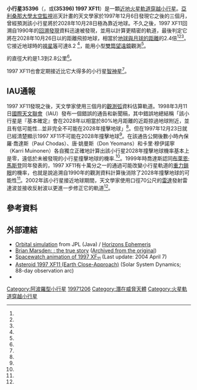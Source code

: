 {{DISPLAYTITLE:{{mp|(35396) 1997 XF|11}}}}
{{Infobox planet
| minorplanet    = yes
| background     = #FFFFC0
| name           = (35396) 1997 XF<sub>11</sub>
| symbol         =
| image          =
| caption        =
| discovery      = yes
| discovery_ref  = <ref name="MPEC1997-Y11" />
| discoverer     = {{link-en|詹姆斯·斯科蒂|James V. Scotti}}<br>[[太空監視|太空監視]] ([[天文台編號列表|691]])<br>0.9公尺望遠鏡
| discovered     = 1997年12月6日
| mp_name        = {{mp|(35396) 1997 XF|11}}
| mp_category    = [[阿波羅型小行星|阿波羅型小行星]] <br> [[近地天体|近地天体]]<br>[[潛在威脅天體|PHA]]<ref name="jpldata" />
| orbit_ref      = <ref name="jpldata" />
| epoch          = 13 January 2016 ([[儒略日|JD]] 2457400.5)<br>([[不確定參數_U|Uncertainty]]=0)<ref name=jpldata />
| aphelion       = 2.1408 [[天文單位|AU]] (Q)
| perihelion     = 0.74459 AU (q)
| semimajor      = 1.4427 AU (a)
| eccentricity   = 0.48390
| period         = 1.73 [[儒略年|yr]]
| avg_speed      =
| inclination    = 4.0984[[度_(角)|°]]
| asc_node       = 213.77°
| mean_anomaly   = 251.79° (M)
| arg_peri       = 102.92°
| satellites     =
| physical_characteristics = yes
| dimensions     = 1.3–2.8 km<ref name=phys />
| mass           = 
| density        =
| surface_grav   =
| escape_velocity=
| sidereal_day   = 3.259 hr<ref name="jpldata" />
| albedo         =
| spectral_type  =
| magnitude      = 8.2<ref name="NEODyS2028" /> to 21.7
| abs_magnitude  = 16.9<ref name="jpldata" />
| mean_motion    = {{Deg2DMS|0.56876|sup=ms}} / day (n)
| rotation       = {{Convert|3.259|h|d|abbr=on|lk=on}}
| observation_arc= 9510 日（26.04年）
| uncertainty    = 0
| moid           = {{Convert|0.000436193|AU|km|abbr=on}}
| jupiter_moid   = {{Convert|3.1794|AU|Gm|abbr=on}}
}}

'''小行星35396'''（'''{{mp|(35396) 1997 XF|11}}'''，或'''(35396) 1997 XF11'''）是一顆[[近地小行星|近地]][[火星軌道穿越小行星|火星軌道穿越小行星]]。[[亞利桑那大學|亞利桑那大學]][[太空監視|太空監視]]巡天計畫的天文學家{{link-en|詹姆斯·斯科蒂|James V. Scotti}}於1997年12月6日發現它之後的三個月，曾經預測該小行星將於2028年10月28日極為靠近地球。不久之後，1997 XF11回溯自1990年的[[回溯發現|回溯發現]]資料迅速被發現，並用以計算更精密的軌道，最後判定它將在2028年10月26日以{{convert|0.0062|AU|km|abbr=on|lk=on}}的距離飛掠地球，相當於[[月球距離|地球與月球的距離]]的2.4倍<ref name=Sormano /><ref name=neodys /><ref name=jpl-close />。它接近地球時的[[視星等|視星等]]可達8.2 <ref name="NEODyS2028" />，能用小型[[雙筒望遠鏡|雙筒望遠鏡]]觀測<ref name="nasa-news" />。

{{mp|(35396) 1997 XF|11}}的直徑大約是1.3到2.8公里<ref name=phys />。

1997 XF11也會定期接近比它大得多的小行星[[智神星|智神星]]<ref name=neodys />。

== IAU通報 ==
1997 XF11發現之後，天文學家使用三個月的[[觀測弧|觀測弧]]資料估算軌道。1998年3月11日[[國際天文聯會|國際天文聯會]]（IAU）發布一個錯誤的通告和新聞稿，其中錯誤地總結稱「該小行星是『基本確定』會在2028年以相當於80%地月距離的近距掠過地球附近，並且有低可能性…並非完全不可能在2028年撞擊地球」<ref name="SwRI"/>。但在1997年12月23日就已經清楚顯示1997 XF11不可能在2028年撞擊地球<ref name="SwRI"/>。在該通告公開後數小時內保羅·喬達斯（Paul Chodas）、唐·姚曼斯（Don Yeomans）和卡里·穆伊諾寧（Karri Muinonen）各自獨立正確地計算出該小行星2028年撞擊地球機率基本上是零，遠低於未被發現的小行星撞擊地球的機率.<ref name="SwRI"/>。1999年時喬達斯認同[[布萊恩·馬斯登|布萊恩·馬斯登]]同年發表的，1997 XF11有十萬分之一的通過可能改變小行星軌道的[[重力鎖眼|重力鎖眼]]的機率，也就是說追溯自1990年的觀測資料計算後消除了2028年撞擊地球的可能性<ref name="ncar799"/>。2002年該小行星接近地球期間，天文學家使用{{link-en|金石深空通訊體系|Goldstone Deep Space Communications Complex}}口徑70公尺的[[雷達|雷達]]發射雷達波並接收反射波以更進一步修正它的軌道<ref name="nasa-news"/>。

== 參考資料 ==
{{reflist
| refs =

<ref name="MPEC1997-Y11">{{Cite web
  |title=MPEC 1997-Y11 : 1997 XF11
  |publisher=IAU Minor Planet Center
  |date=1997-12-23
  |url=http://www.minorplanetcenter.net/iau/mpec/J97/J97Y11.html
  |accessdate=2012-02-08
  |archive-date=2017-08-18
  |archive-url=https://web.archive.org/web/20170818045155/http://www.minorplanetcenter.net/iau/mpec/J97/J97Y11.html
  |dead-url=no
  }} (J97X11F)</ref>

<ref name=jpldata>{{cite web
  |type=last observation: 2012-02-02; [[觀測弧|arc]]: 21.87 years
  |title=JPL Small-Body Database Browser: 35396 (1997 XF11)
  |url=http://ssd.jpl.nasa.gov/sbdb.cgi?sstr=1997XF11
  |publisher=Jet Propulsion Laboratory
  |accessdate=5 April 2016
  |archive-date=2019-08-18
  |archive-url=https://web.archive.org/web/20190818142837/https://ssd.jpl.nasa.gov/sbdb.cgi?sstr=1997XF11
  |dead-url=no
  }}</ref>

<ref name=Sormano>{{cite web 
 |title=Sormano Astronomical Observatory: Table of Next Closest Approaches to the Earth by Asteroids 
 |publisher=Astronomical Observatory of Brera 
 |author=Piero Sicoli 
 |author2=Francesco Manca 
 |url=http://www.brera.mi.astro.it/sormano/teca.html 
 |accessdate=2008-02-04 
 |archiveurl=https://web.archive.org/web/20071201202009/http://www.brera.mi.astro.it/sormano/teca.html 
 |archivedate=2007-12-01 
 |deadurl=no 
 |df= 
 }}</ref>

<ref name=neodys>{{cite web
 |title       = NEODyS (35396) 1997XF11 Close Approaches
 |publisher   = Department of Mathematics, University of Pisa, ITALY
 |url         = http://newton.dm.unipi.it/neodys/index.php?pc=1.1.8&n=1997XF11
 |accessdate  = 2008-02-04
 |archiveurl  = https://web.archive.org/web/20161011090301/http://newton.dm.unipi.it/neodys/index.php?pc=1.1.8&n=1997XF11
 |archivedate = 2016-10-11
 |deadurl     = yes
}}</ref>

<ref name=jpl-close>{{cite web
  |type=last observation: 2012-02-02; [[觀測弧|arc]]: 21.87 years
  |title=JPL Close-Approach Data: 35396 (1997 XF11)
  |url=http://ssd.jpl.nasa.gov/sbdb.cgi?sstr=1997XF11;cad=1#cad
  |accessdate=2012-02-08
  |archive-date=2019-08-18
  |archive-url=https://web.archive.org/web/20190818142824/https://ssd.jpl.nasa.gov/sbdb.cgi?sstr=1997XF11;cad=1#cad
  |dead-url=no
  }}</ref>

<ref name="NEODyS2028">{{cite web
  |title=1997XF11 Ephemerides for 26 Oct 2028
  |publisher=NEODyS (Near Earth Objects - Dynamic Site)
  |url=http://newton.dm.unipi.it/neodys/index.php?pc=1.1.3.1&n=35396&oc=500&y0=2028&m0=10&d0=25&h0=0&mi0=0&y1=2028&m1=10&d1=28&h1=0&mi1=0&ti=1.0&tiu=hours
  |accessdate=2011-10-16
  |archive-date=2016-04-10
  |archive-url=https://web.archive.org/web/20160410180232/http://newton.dm.unipi.it/neodys/index.php?pc=1.1.3.1&n=35396&oc=500&y0=2028&m0=10&d0=25&h0=0&mi0=0&y1=2028&m1=10&d1=28&h1=0&mi1=0&ti=1.0&tiu=hours
  |dead-url=no
  }}</ref>

<ref name=phys>{{cite web
 |title        = 35396 1997 XF11
 |publisher    = The Near-Earth Asteroids Data Base at E.A.R.N
 |url          = http://earn.dlr.de/nea/035396.htm
 |accessdate   = 2008-02-04
 |archive-url  = https://web.archive.org/web/20061003012442/http://earn.dlr.de/nea/035396.htm
 |archive-date = 2006-10-03
 |dead-url     = yes
}}</ref>

<ref name="SwRI">{{cite web
  |date=5 April 1998
  |type=last update: 3 September 1998
  |title=The Asteroid Impact Scare of Mid-March 1998
  |publisher=Southwest Research Institute (SwRI)
  |author=Clark R. Chapman
  |url=http://www.boulder.swri.edu/clark/fx11.html
  |accessdate=2012-02-08
  |archive-date=2020-11-24
  |archive-url=https://web.archive.org/web/20201124042947/https://www.boulder.swri.edu/clark/fx11.html
  |dead-url=no
  }}</ref>

<ref name="ncar799">{{cite web
  |date=19 August 1999
  |title=The AsteroidsComet Impact Hazard
  |publisher=Southwest Research Institute (SwRI)
  |author=Clark R. Chapman
  |url=http://www.boulder.swri.edu/clark/ncar799.html
  |accessdate=2012-02-09
  |archive-date=2020-11-25
  |archive-url=https://web.archive.org/web/20201125202042/https://www.boulder.swri.edu/clark/ncar799.html
  |dead-url=no
  }}</ref>

<ref name="nasa-news">{{cite web
  |date=October 31, 2002
  |title=Halloween Asteroid
  |publisher=Science@NASA
  |url=http://science.nasa.gov/science-news/science-at-nasa/2002/31oct_1997xf11/
  |accessdate=2012-02-09
  |archive-date=2020-11-26
  |archive-url=https://web.archive.org/web/20201126061543/https://science.nasa.gov/science-news/science-at-nasa/2002/31oct_1997xf11
  |dead-url=no
  }}</ref>

}}

== 外部連結 ==
* [http://ssd.jpl.nasa.gov/sbdb.cgi?sstr=35396;orb=1 Orbital simulation]{{Wayback|url=http://ssd.jpl.nasa.gov/sbdb.cgi?sstr=35396;orb=1 |date=20090730160110 }} from JPL (Java) / [http://ssd.jpl.nasa.gov/horizons.cgi?find_body=1&body_group=sb&sstr=35396 Horizons Ephemeris]{{Wayback|url=http://ssd.jpl.nasa.gov/horizons.cgi?find_body=1&body_group=sb&sstr=35396 |date=20160913080622 }}
* [https://web.archive.org/web/20070927074124/http://www.britastro.com/jbaa/archive/marsden.htm Brian Marsden: {{mp|1997 XF|11}}: the true story] ([http://www.britastro.com/jbaa/archive/marsden.htm Archived from the original]{{Wayback|url=http://www.britastro.com/jbaa/archive/marsden.htm |date=20070927074124 }})
* [https://web.archive.org/web/20071112233908/http://spacewatch.lpl.arizona.edu/1997XF11.html Spacewatch animation of 1997 XF<sub>11</sub>] (Last update: 2004 April 7)
* [https://web.archive.org/web/20170216215019/http://neo.jpl.nasa.gov/news/1997xf11.html Asteroid 1997 XF11 (Earth Close-Approach) ] (Solar System Dynamics; 88-day observation arc)
* {{JPL small body|id=35396}}

{{Minor planets navigator|(35395) 1997 XM10|(35397) 1997 YJ}}
{{小天體}}

{{DEFAULTSORT:035396}}
[[Category:阿波羅型小行星|Category:阿波羅型小行星]]
[[Category:1997年发现的小行星|19971206]]
[[Category:潛在威脅天體|Category:潛在威脅天體]]
[[Category:火星軌道穿越小行星|Category:火星軌道穿越小行星]]